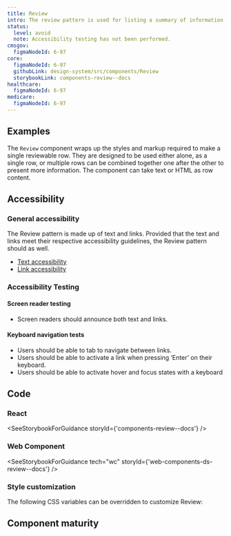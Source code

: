 ```yaml
---
title: Review
intro: The review pattern is used for listing a summary of information entered by a user. Its content includes a heading, value, and edit link.
status:
  level: avoid
  note: Accessibility testing has not been performed.
cmsgov:
  figmaNodeId: 6-97
core:
  figmaNodeId: 6-97
  githubLink: design-system/src/components/Review
  storybookLink: components-review--docs
healthcare:
  figmaNodeId: 6-97
medicare:
  figmaNodeId: 6-97
---
```


## Examples

The `Review` component wraps up the styles and markup required to make a single reviewable row. They are designed to be used either alone, as a single row, or multiple rows can be combined together one after the other to present more information. The component can take text or HTML as row content.

<StorybookExample componentName="step-list" storyId="components-review--multiple-reviews" />

## Accessibility

### General accessibility

The Review pattern is made up of text and links. Provided that the text and links meet their respective accessibility guidelines, the Review pattern should as well.

- [Text accessibility](/foundation/typography/overview/#accessibility)
- [Link accessibility](/foundation/typography/links/#accessibility)

### Accessibility Testing

#### Screen reader testing

- Screen readers should announce both text and links.

#### Keyboard navigation tests

- Users should be able to tab to navigate between links.
- Users should be able to activate a link when pressing ‘Enter’ on their keyboard.
- Users should be able to activate hover and focus states with a keyboard

## Code

### React

<SeeStorybookForGuidance storyId={'components-review--docs'} />

### Web Component

<SeeStorybookForGuidance tech="wc" storyId={'web-components-ds-review--docs'} />

### Style customization

The following CSS variables can be overridden to customize Review:

<ComponentThemeOptions componentname="review" />

## Component maturity

<MaturityChecklist
  a11yStandards={true}
  color={true}
  forcedColors={true}
  screenReaders={true}
  keyboardNavigable={true}
  storybook={true}
  responsive={true}
  spanish={true}
  completeUiKit={false}
  responsiveUiKit={false}
  tokensInCode={true}
  tokensInSketch={true}
/>

